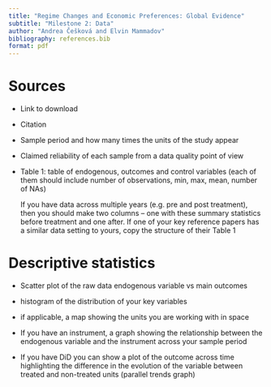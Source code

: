 ```yaml
---
title: "Regime Changes and Economic Preferences: Global Evidence"
subtitle: "Milestone 2: Data"
author: "Andrea Češková and Elvin Mammadov"
bibliography: references.bib
format: pdf
---
```


# Sources

-   Link to download

-   Citation

-   Sample period and how many times the units of the study appear

-   Claimed reliability of each sample from a data quality point of view

-   Table 1: table of endogenous, outcomes and control variables (each of them should include number of observations, min, max, mean, number of NAs)

    If you have data across multiple years (e.g. pre and post treatment), then you should make two columns – one with these summary statistics before treatment and one after. If one of your key reference papers has a similar data setting to yours, copy the structure of their Table 1

# Descriptive statistics

-   Scatter plot of the raw data endogenous variable vs main outcomes

-   histogram of the distribution of your key variables

-   if applicable, a map showing the units you are working with in space

-   If you have an instrument, a graph showing the relationship between the endogenous variable and the instrument across your sample period

-   If you have DiD you can show a plot of the outcome across time highlighting the difference in the evolution of the variable between treated and non-treated units (parallel trends graph)
